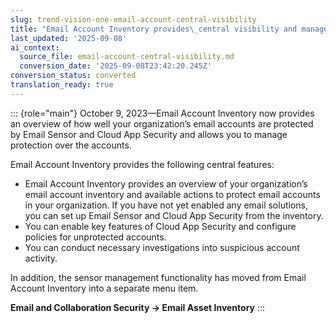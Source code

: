 ```yaml
---
slug: trend-vision-one-email-account-central-visibility
title: "Email Account Inventory provides\_central visibility and management of email accounts"
last_updated: '2025-09-08'
ai_context:
  source_file: email-account-central-visibility.md
  conversion_date: '2025-09-08T23:42:20.245Z'
conversion_status: converted
translation_ready: true
---
```


::: {role="main"}
October 9, 2023—Email Account Inventory now provides an overview of how well your organization’s email accounts are protected by Email Sensor and Cloud App Security and allows you to manage protection over the accounts.

Email Account Inventory provides the following central features:

- Email Account Inventory provides an overview of your organization’s email account inventory and available actions to protect email accounts in your organization. If you have not yet enabled any email solutions, you can set up Email Sensor and Cloud App Security from the inventory.
- You can enable key features of Cloud App Security and configure policies for unprotected accounts.
- You can conduct necessary investigations into suspicious account activity.

In addition, the sensor management functionality has moved from Email Account Inventory into a separate menu item.

**Email and Collaboration Security → Email Asset Inventory**
:::
